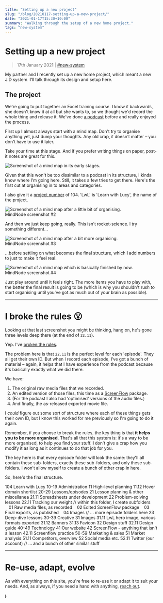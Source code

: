```yaml
---
title: "Setting up a new project"
slug: "/blog/20210117-setting-up-a-new-project/"
date: "2021-01-17T15:30+10:00"
summary: "Walking through the setup of a new home project."
tags: "new-system"
---
```



# Setting up a new project

> 17th January 2021 | [#new-system](/blog/tags/new-system/)

My partner and I recently set up a new home project, which meant a new J.D system. I'll talk through its design and setup here.

## The project

We're going to put together an Excel training course. I know it backwards, she doesn't know it at all but she wants to, so we thought we'd record the whole thing and release it. We've done [a podcast](https://podcasts.apple.com/au/podcast/strange-attractor/id1099562790) before and really enjoyed the process.

First up I almost always start with a mind map. Don't try to organise anything yet, just dump your thoughts. Any old crap, it doesn't matter – you don't have to use it later.

Take your time at this stage. And if you prefer writing things on paper, post-it notes are great for this.

<Image
	src={img_104_02_11_01}
	alt="Screenshot of a mind map in its early stages."
	caption="MindNode screenshot #1"
/>

Given that this won't be too dissimilar to a podcast in its structure, I kinda know where I'm going here. Still, it takes a few tries to get there. Here's the first cut at organising in to areas and categories.

I also give it a [project number](/concepts/multiple-projects/) of 104. 'LwL' is 'Learn with Lucy', the name of the project.

<div className="max-w-md mx-auto shadow-md border border-gray-500 rounded-sm p-2 my-4">
	<img
		src={img_104_02_11_02}
		alt="Screenshot of a mind map after a little bit of organising."
	/>
	<div className="text-center text-xs text-gray-600 mt-2 italic">
		MindNode screenshot #2
	</div>
</div>

And then we just keep going, really. This isn't rocket-science. I try something different...

<div className="max-w-md mx-auto shadow-md border border-gray-500 rounded-sm p-2 my-4">
	<img
		src={img_104_02_11_03}
		alt="Screenshot of a mind map after a bit more organising."
	/>
	<div className="text-center text-xs text-gray-600 mt-2 italic">
		MindNode screenshot #3
	</div>
</div>

...before settling on what becomes the final structure, which I add numbers to just to make it feel real.

<div className="max-w-md mx-auto shadow-md border border-gray-500 rounded-sm p-2 my-4">
	<img
		src={img_104_02_11_05}
		alt="Screenshot of a mind map which is basically finished by now."
	/>
	<div className="text-center text-xs text-gray-600 mt-2 italic">
		MindNode screenshot #4
	</div>
</div>

Just play around until it feels right. The more items you have to play with, the better the final result is going to be (which is why you shouldn't rush to start organising until you've got as much out of your brain as possible).

---

# I broke the rules 😮

Looking at that last screenshot you might be thinking, hang on, he's gone three levels deep there (at the end of `22.11`).

Yep. I've [broken the rules](/concepts/exceptions-to-the-rules/).

The problem here is that `22.11` is the perfect level for each 'episode'. They all get their own ID. But when I record each episode, I've got a bunch of material – again, it helps that I have experience from the podcast because it's basically exactly what we did there.

We have:

1. The original raw media files that we recorded.
2. An edited version of those files, this time as a [ScreenFlow](http://www.telestream.net/screenflow/overview.htm) package.
3. (For the podcast I also had 'optimised' versions of the audio files.)
4. And finally, the as-released exported movie file.

I _could_ figure out some sort of structure where each of these things gets their own ID, but I know this worked for me previously so I'm going to do it again.

Remember, if you choose to break the rules, the key thing is that **it helps you to be more organised**. That's all that this system is: it's a way to be more organised, to help you find your stuff. I don't give a crap how you modify it as long as it continues to do that job for you.

The key here is that every episode folder will look the same: they'll all contain these sub-folders, exactly these sub-folders, and only these sub-folders. I won't allow myself to create a bunch of other crap in here.

So, here's the final structure.

<PROACIDbox>
	<Project>104 Learn with Lucy</Project>
	<Area>10-19 Administration</Area>
	<Category>11 High-level planning</Category>
	<ID>11.12 Hover domain shortlist</ID>
	<Area>20-29 Lessons/episodes</Area>
	<Category>21 Lesson planning &amp; other miscellanea</Category>
	<ID>21.11 Spreadsheets under development</ID>
	<Category>22 Problem-solving lessons</Category>
	<ID>22.11 Tracking our weight</ID>
	<Comment indent={10}>// within this folder, I create subfolders</Comment>
	<ID>&nbsp;&nbsp;&nbsp;01 Raw media files, as recorded</ID>
	<ID>&nbsp;&nbsp;&nbsp;02 Edited ScreenFlow package</ID>
	<ID>&nbsp;&nbsp;&nbsp;03 Final exports, as published</ID>
	<ID>&nbsp;&nbsp;&nbsp;04 Images</ID>
	<Comment indent={10}>// ... more episode folders here</Comment>
	<Category>23 Deep-dive lessons</Category>
	<Area>30-39 Creative</Area>
	<Category>31 Images</Category>
	<ID>31.11 LwL hero image, various formats exported</ID>
	<ID>31.12 Banners</ID>
	<ID>31.13 Favicon</ID>
	<Category>32 Design stuff</Category>
	<ID>32.11 Design guide</ID>
	<Area>40-49 Technology</Area>
	<Category>41 Our website</Category>
	<Category>42 ScreenFlow - anything that isn't a lesson</Category>
	<ID>42.11 Screenflow practice</ID>
	<Area>50-59 Marketing &amp; sales</Area>
	<Category>51 Market analysis</Category>
	<ID>51.11 Competitors, overview</ID>
	<Category>52 Social media etc.</Category>
	<ID>52.11 Twitter (our account)</ID>
	<Comment indent={10}>// ... and a bunch of other similar stuff</Comment>
</PROACIDbox>

---

# Re-use, adapt, evolve

As with everything on this site, you're free to re-use it or adapt it to suit your needs. And, as always, if you need a hand with anything, [reach out](/contact/).

j.
